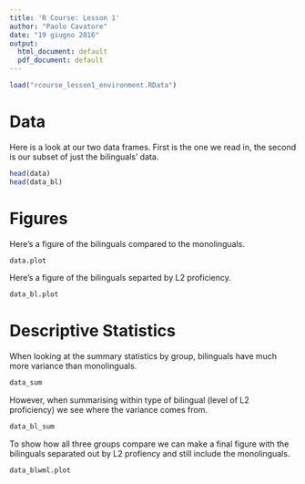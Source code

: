 ```yaml
---
title: 'R Course: Lesson 1'
author: "Paolo Cavatore"
date: "19 giugno 2016"
output:
  html_document: default
  pdf_document: default
---
```


```r
load("rcourse_lesson1_environment.RData")
```

# Data

Here is a look at our two data frames. First is the one we read in, the second is our subset of just the bilinguals' data.

```r
head(data)
head(data_bl)
```

# Figures

Here's a figure of the bilinguals compared to the monolinguals.

```r
data.plot
```

Here's a figure of the bilinguals separted by L2 proficiency.

```r
data_bl.plot
```

# Descriptive Statistics

When looking at the summary statistics by group, bilinguals have much more variance than monolinguals.

```r
data_sum
```

However, when summarising within type of bilingual (level of L2 proficiency) we see where the variance comes from.

```r
data_bl_sum
```

To show how all three groups compare we can make a final figure with the bilinguals separated out by L2 profiency and still include the monolinguals.

```r
data_blwml.plot
```
